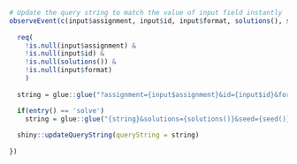 ```r
# Update the query string to match the value of input field instantly
observeEvent(c(input$assignment, input$id, input$format, solutions(), seed(),entry()), {
  
  req(
    !is.null(input$assignment) & 
    !is.null(input$id) &
    !is.null(solutions()) &
    !is.null(input$format)
    )
  
  string = glue::glue("?assignment={input$assignment}&id={input$id}&format={input$format}")

  if(entry() == 'solve')
    string = glue::glue("{string}&solutions={solutions()}&seed={seed()}")
  
  shiny::updateQueryString(queryString = string)
  
})

```
